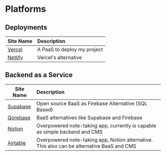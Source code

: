 # Platforms

## Deployments

| Site Name                           | Description                 |
| ----------------------------------- | :-------------------------- |
| [Vercel](https://vercel.com/)       | A PaaS to deploy my project |
| [Netlify](https://www.netlify.com/) | Vercel's alternative        |

## Backend as a Service

| Site Name                                       | Description                                                                                |
| ----------------------------------------------- | :----------------------------------------------------------------------------------------- |
| [Supabase](https://supabase.io/)                | Open source BaaS as Firebase Alternative (SQL Based)                                       |
| [Qorebase](https://dashboard.qorebase.io/login) | BaaS alternatives like Supabase and Firebase                                               |
| [Notion](http://notion.com/)                    | Overpowered note-taking app, currently is capable as simple backend and CMS                |
| [Airtable](https://airtable.com/)               | Overpowered note-taking app, Notion alternative. This also can be alternative BaaS and CMS |
